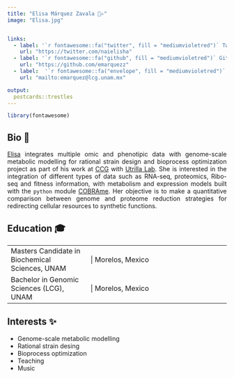 ```yaml
---
title: "Elisa Márquez Zavala 🧫✍"
image: "Elisa.jpg"


links:
  - label: '`r fontawesome::fa("twitter", fill = "mediumvioletred")` Twitter'
    url: "https://twitter.com/naielisha"
  - label: '`r fontawesome::fa("github", fill = "mediumvioletred")` Github'
    url: "https://github.com/emarquezz"
  - label:  '`r fontawesome::fa("envelope", fill = "mediumvioletred")` Mail'
    url: "mailto:emarquez@lcg.unam.mx"

output:
  postcards::trestles
---
```


```r
library(fontawesome)
```





## Bio 📔
<p style='text-align: justify;'>[Elisa](http://emarquezz.github.io/) integrates multiple omic and phenotipic data with genome-scale metabolic modelling  for rational strain design and bioprocess optimization project as part of his work at [CCG](https://www.libd.org/) with [Utrilla Lab](https://sites.google.com/ccg.unam.mx/utrillalab/home). She is interested in the integration of different types of data such as RNA-seq, proteomics, Ribo-seq and fitness information, with metabolism and expression models built with the `python` module [COBRAme](https://cobrame.readthedocs.io/en/master/). Her objective is to make a quantitative comparison between genome and proteome reduction strategies for redirecting cellular resources to synthetic functions. </p>

## Education 🎓

|  |  |
|:------|:-----------|
| Masters Candidate in Biochemical Sciences, UNAM |&#124; Morelos, Mexico
| Bachelor in Genomic Sciences (LCG), UNAM |&#124; Morelos, Mexico |


## Interests ✨

- Genome-scale metabolic modelling
- Rational strain desing
- Bioprocess optimization
- Teaching
- Music



